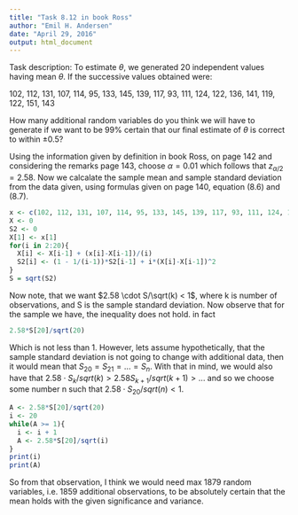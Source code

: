 ---
title: "Task 8.12 in book Ross"
author: "Emil H. Andersen"
date: "April 29, 2016"
output: html_document
---

Task description: To estimate $\theta$, we generated 20 independent values having mean $\theta$. If the successive values obtained were:

102, 112, 131, 107, 114, 95, 133, 145, 139, 117, 93, 111, 124, 122, 136, 141, 119, 122, 151, 143

How many additional random variables do you think we will have to generate if we want to be 99% certain that our final estimate of $\theta$ is correct to within $\pm 0.5$?

Using the information given by definition in book Ross, on page 142 and considering the remarks page 143, choose $\alpha = 0.01$ which follows that $z_{\alpha / 2} = 2.58$. Now we calcalate the sample mean and sample standard deviation from the data given, using formulas given on page 140, equation (8.6) and (8.7).
```{r}
x <- c(102, 112, 131, 107, 114, 95, 133, 145, 139, 117, 93, 111, 124, 122, 136, 141, 119, 122, 151, 143)
X <- 0
S2 <- 0
X[1] <- x[1]
for(i in 2:20){
  X[i] <- X[i-1] + (x[i]-X[i-1])/(i)
  S2[i] <- (1 - 1/(i-1))*S2[i-1] + i*(X[i]-X[i-1])^2
}
S = sqrt(S2)
```
Now note, that we want $2.58 \cdot S/\sqrt(k) < 1$, where k is number of observations, and S is the sample standard deviation. Now observe that for the sample we have, the inequality does not hold. in fact
```{r}
2.58*S[20]/sqrt(20)
```
Which is not less than 1. However, lets assume hypothetically, that the sample standard deviation is not going to change with additional data, then it would mean that $S_{20} = S_{21} = ... = S_n$. With that in mind, we would also have that $2.58 \cdot S_k / sqrt(k) > 2.58 S_{k+1} / sqrt(k+1) > ...$ and so we choose some number n such that $2.58 \cdot S_{20} / sqrt(n) < 1$.
```{r}
A <- 2.58*S[20]/sqrt(20)
i <- 20
while(A >= 1){
  i <- i + 1
  A <- 2.58*S[20]/sqrt(i)
}
print(i)
print(A)
```
So from that observation, I think we would need max 1879 random variables, i.e. 1859 additional observations, to be absolutely certain that the mean holds with the given significance and variance.
